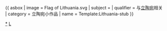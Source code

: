 {{ asbox
| image     = Flag of Lithuania.svg
| subject   = 
| qualifier = 与[[立陶宛]]相关
| category  = 立陶宛小作品
| name = Template:Lithuania-stub
}}<noinclude>
[[Category:立陶宛小作品|*]]
[[Category:歐洲小作品模板|L]]
</noinclude>